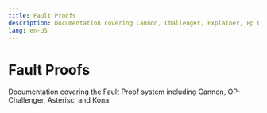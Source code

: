 ```yaml
---
title: Fault Proofs
description: Documentation covering Cannon, Challenger, Explainer, Fp Components, Fp Security, Mips in the Fault Proofs section of the OP Stack ecosystem.
lang: en-US
---
```



# Fault Proofs

Documentation covering the Fault Proof system including Cannon, OP-Challenger, Asterisc, and Kona.

<Cards>
  <Card title="Fault proof VM - Cannon" href="/stack/fault-proofs/cannon" />

  <Card title="Fault proof program - Kona" href="/stack/fault-proofs/kona" />

  <Card title="OP-Challenger explainer" href="/stack/fault-proofs/challenger" />

  <Card title="Fault proofs explainer" href="/stack/fault-proofs/explainer" />

  <Card title="FP System components" href="/stack/fault-proofs/fp-components" />

  <Card title="Fault proofs Mainnet security" href="/stack/fault-proofs/fp-security" />

  <Card title="Fault proof VM - MIPS.sol" href="/stack/fault-proofs/mips" />
</Cards>

